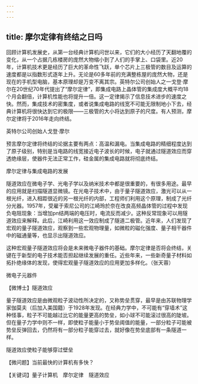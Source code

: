 ```yaml
---
---
---
```

title: 摩尔定律有终结之日吗
---




回顾计算机发展史，从第一台经典计算机问世以来，它们的大小经历了天翻地覆的变化，从一个占据几栋楼房的庞然大物缩小到了人们的手掌上、口袋里。近20年，计算机技术更是经历了巨大的革命性飞跃，单个芯片上三极管的数目及运算的速度都是以指数形式逐年上升。无论是60多年前的充满整栋屋的庞然大物，还是现在的手机型电脑，基本原理却是万变不离其宗。英特尔公司创始人之一戈登·摩尔在20世纪70年代提出了“摩尔定律”，即集成电路上晶体管的集成度大概平均18个月会翻倍，计算机性能也将提升一倍。这一定律揭示了信息技术进步的速度之快。然而，集成技术的密集度，或者说集成电路的线宽不可能无限制地小下去，经典计算机将很快达到它的极限——三极管的大小将达到原子的尺度。有人预测，摩尔定律将于2016年走向终结。

英特尔公司创始人戈登·摩尔



预言摩尔定律将终结的论据主要有两点：高温和漏电。当集成电路的精细程度达到了原子级别，特别是当电路的线宽接近电子波长的时候，电子就通过隧道效应而穿透绝缘层，使器件无法正常工作，硅金属的集成电路就将彻底终结。

摩尔定律与集成电路的发展



隧道效应在微电子学、光电子学以及纳米技术中都是很重要的，有很多用途。最早的应用就是扫描隧道显微镜。在光电子技术中，由于量子隧道效应，激光可以从一根光纤，进入相距很近的另一根光纤的内部，工程师们利用这个原理，制成了光纤分光器。1957年，受雇于索尼公司的江崎玲於奈在改良高频晶体管的过程中发现负电阻现象：当增加pn结两端的电压时，电流反而减少。这种反常现象可以用隧道效应来解释。此后，江崎利用这一效应制成了隧道二极管。近年来，人们发现了宏观的量子隧道效应，观察到一些宏观物理量，如微粒的磁化强度、量子相干器件中的磁通量等，也显示出隧道效应。

这种宏观量子隧道效应将会是未来微电子器件的基础。摩尔定律是否将会终结，关键在于新型的电子技术能否担起继续发展的重任。近些年来，一些新奇量子材料如拓扑绝缘体的发现，使得宏观量子隧道效应的应用更加多样化。（张天蓉）

微电子元器件





【微博士】隧道效应

量子隧道效应是由微观粒子波动性所决定的，又称势垒贯穿，最早是由苏联物理学家伽莫夫（后加入美国籍）于1928年发现。在经典力学中，不可能有“穿墙术”这种怪事，粒子不可能越过比它的能量更高的势垒，如小球不可能滚过很高的陡坡。但在量子力学中则不一样，即使粒子能量小于势垒阈值的能量，一部分粒子可能被势垒反弹回去，仍然将有一部分粒子能穿过去，就好像在势垒底部有一条隧道一样。

隧道效应使粒子能够穿过壁垒



【微问题】当前最快的计算机有多快？

【关键词】量子计算机　摩尔定律　隧道效应